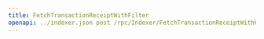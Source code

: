 ---
title: FetchTransactionReceiptWithFilter
openapi: ../indexer.json post /rpc/Indexer/FetchTransactionReceiptWithFilter
---

